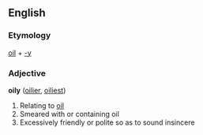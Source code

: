 ==English==
===Etymology===
[[oil]] + [[-y]]

===Adjective===
'''oily''' ([[oilier]], [[oiliest]])

#Relating to [[oil]]
#Smeared with or containing oil
#Excessively friendly or polite so as to sound insincere